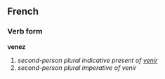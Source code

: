 ==French==
===Verb form===
'''venez'''

# ''second-person plural indicative present of [[venir]]''
# ''second-person plural imperative of venir''